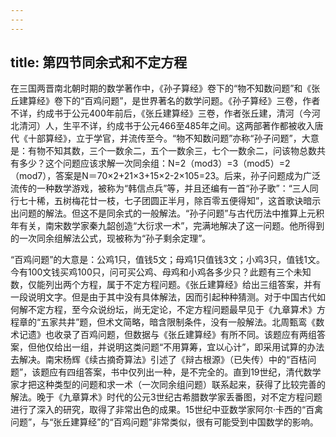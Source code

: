 ```yaml
---
---
---
```

title: 第四节同余式和不定方程
---



在三国两晋南北朝时期的数学著作中，《孙子算经》卷下的“物不知数问题”和《张丘建算经》卷下的“百鸡问题”，是世界著名的数学问题。《孙子算经》三卷，作者不详，约成书于公元400年前后，《张丘建算经》三卷，作者张丘建，清河（今河北清河）人，生平不详，约成书于公元466至485年之间。这两部著作都被收入唐代《十部算经》，立于学官，并流传至今。“物不知数问题”亦称“孙子问题”，大意是：有物不知其数，三个一数余二，五个一数余三，七个一数余二，问该物总数共有多少？这个问题应该求解一次同余组：N=2（mod3）=3（mod5）=2（mod7），答案是N＝70×2+21×3+15×2-2×105=23。后来，孙子问题成为广泛流传的一种数学游戏，被称为“韩信点兵”等，并且还编有一首“孙子歌”：“三人同行七十稀，五树梅花廿一枝，七子团圆正半月，除百零五便得知”，这首歌诀暗示出问题的解法。但这不是同余式的一般解法。“孙子问题”与古代历法中推算上元积年有关，南宋数学家秦九韶创造“大衍求一术”，完满地解决了这一问题。他所得到的一次同余组解法公式，现被称为“孙子剩余定理”。

“百鸡问题”的大意是：公鸡1只，值钱5文；母鸡1只值钱3文；小鸡3只，值钱1文。今有100文钱买鸡100只，问可买公鸡、母鸡和小鸡各多少只？此题有三个未知数，仅能列出两个方程，属于不定方程问题。《张丘建算经》给出三组答案，并有一段说明文字。但是由于其中没有具体解法，因而引起种种猜测。对于中国古代如何解不定方程，至今众说纷坛，尚无定论，不定方程问题最早见于《九章算术》方程章的“五家共井”题，但术文简略，暗含限制条件，没有一般解法。北周甄鸾《数术记遗》也收录了百鸡问题，但数据与《张丘建算经》有所不同。该题应有两组答案，但他仅给出一组，并说明这类问题“不用算筹，宜以心计”，即采用试算的办法去解决。南宋杨辉《续古摘奇算法》引述了《辩古根源》（已失传）中的“百桔问题”，该题应有四组答案，书中仅列出一种，是不完全的。直到19世纪，清代数学家才把这种类型的问题和求一术（一次同余组问题）联系起来，获得了比较完善的解法。晚于《九章算术》时代的公元3世纪古希腊数学家丢番图，对不定方程问题进行了深入的研究，取得了非常出色的成果。15世纪中亚数学家阿尔·卡西的“百禽问题”，与“张丘建算经”的“百鸡问题”非常类似，很有可能受到中国数学的影响。